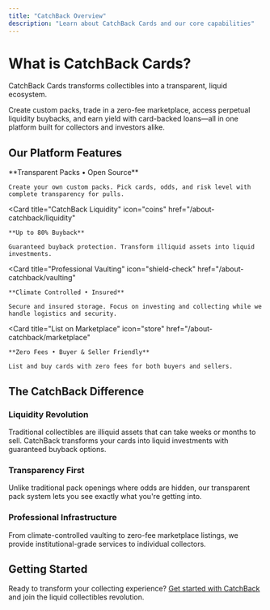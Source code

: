 ```yaml
---
title: "CatchBack Overview"
description: "Learn about CatchBack Cards and our core capabilities"
---
```


# What is CatchBack Cards?

CatchBack Cards transforms collectibles into a transparent, liquid ecosystem.

Create custom packs, trade in a zero-fee marketplace, access perpetual liquidity buybacks, and earn yield with card-backed loans—all in one platform built for collectors and investors alike.

## Our Platform Features

<CardGroup cols={2}>
  <Card
    title="Create Custom Packs"
    icon="cube"
    href="/about-catchback/transparent-packs"
  >
    **Transparent Packs • Open Source**
    
    Create your own custom packs. Pick cards, odds, and risk level with complete transparency for pulls.
  </Card>
  
  <Card
    title="CatchBack Liquidity"
    icon="coins"
    href="/about-catchback/liquidity"
  >
    **Up to 80% Buyback**
    
    Guaranteed buyback protection. Transform illiquid assets into liquid investments.
  </Card>
  
  <Card
    title="Professional Vaulting"
    icon="shield-check"
    href="/about-catchback/vaulting"
  >
    **Climate Controlled • Insured**
    
    Secure and insured storage. Focus on investing and collecting while we handle logistics and security.
  </Card>
  
  <Card
    title="List on Marketplace"
    icon="store"
    href="/about-catchback/marketplace"
  >
    **Zero Fees • Buyer & Seller Friendly**
    
    List and buy cards with zero fees for both buyers and sellers.
  </Card>
</CardGroup>

## The CatchBack Difference

### Liquidity Revolution
Traditional collectibles are illiquid assets that can take weeks or months to sell. CatchBack transforms your cards into liquid investments with guaranteed buyback options.

### Transparency First
Unlike traditional pack openings where odds are hidden, our transparent pack system lets you see exactly what you're getting into.

### Professional Infrastructure
From climate-controlled vaulting to zero-fee marketplace listings, we provide institutional-grade services to individual collectors.

## Getting Started

Ready to transform your collecting experience? [Get started with CatchBack](/resources/getting-started) and join the liquid collectibles revolution.
